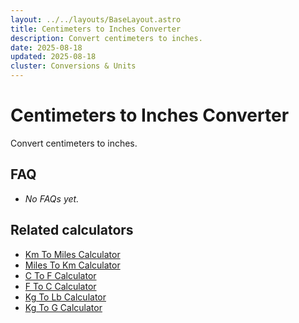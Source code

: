 ```yaml
---
layout: ../../layouts/BaseLayout.astro
title: Centimeters to Inches Converter
description: Convert centimeters to inches.
date: 2025-08-18
updated: 2025-08-18
cluster: Conversions & Units
---
```




# Centimeters to Inches Converter

Convert centimeters to inches.

<!-- ad-slot: top -->
<Calculator schema={schema} />

## FAQ

- _No FAQs yet._

## Related calculators
- [Km To Miles Calculator](/calculators/km-to-miles-calculator/)
- [Miles To Km Calculator](/calculators/miles-to-km-calculator/)
- [C To F Calculator](/calculators/c-to-f-calculator/)
- [F To C Calculator](/calculators/f-to-c-calculator/)
- [Kg To Lb Calculator](/calculators/kg-to-lb-calculator/)
- [Kg To G Calculator](/calculators/kg-to-g-calculator/)

<!-- ad-slot: bottom -->
